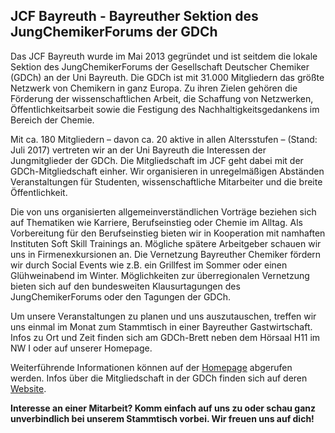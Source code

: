 ## JCF Bayreuth - Bayreuther Sektion des JungChemikerForums der GDCh

Das JCF Bayreuth wurde im Mai 2013 gegründet und ist seitdem die lokale Sektion des JungChemikerForums der Gesellschaft Deutscher Chemiker (GDCh) an der Uni Bayreuth.
Die GDCh ist mit 31.000 Mitgliedern das größte Netzwerk von Chemikern in ganz Europa. Zu ihren Zielen gehören die Förderung der wissenschaftlichen Arbeit,
die Schaffung von Netzwerken, Öffentlichkeitsarbeit sowie die Festigung des Nachhaltigkeitsgedankens im Bereich der Chemie.

Mit ca. 180 Mitgliedern – davon ca. 20 aktive in allen Altersstufen – (Stand: Juli 2017) vertreten wir an der Uni Bayreuth die Interessen der Jungmitglieder der GDCh.
Die Mitgliedschaft im JCF geht dabei mit der GDCh-Mitgliedschaft einher. Wir organisieren in unregelmäßigen Abständen Veranstaltungen für Studenten, wissenschaftliche Mitarbeiter und die breite Öffentlichkeit.

Die von uns organisierten allgemeinverständlichen Vorträge beziehen sich auf Thematiken wie Karriere, Berufseinstieg oder Chemie im Alltag.
Als Vorbereitung für den Berufseinstieg bieten wir in Kooperation mit namhaften Instituten Soft Skill Trainings an. Mögliche spätere Arbeitgeber schauen wir uns in Firmenexkursionen an.
Die Vernetzung Bayreuther Chemiker fördern wir durch Social Events wie z.B. ein Grillfest im Sommer oder einen Glühweinabend im Winter.
Möglichkeiten zur überregionalen Vernetzung bieten sich auf den bundesweiten Klausurtagungen des JungChemikerForums oder den Tagungen der GDCh.

Um unsere Veranstaltungen zu planen und uns auszutauschen, treffen wir uns einmal im Monat zum Stammtisch in einer Bayreuther Gastwirtschaft.
Infos zu Ort und Zeit finden sich am GDCh-Brett neben dem Hörsaal H11 im NW I oder auf unserer Homepage.

Weiterführende Informationen können auf der [Homepage](https://www.jcf.uni-bayreuth.de/de/index.html) abgerufen werden.
Infos über die Mitgliedschaft in der GDCh finden sich auf deren [Website](https://www.gdch.de).

**Interesse an einer Mitarbeit? Komm einfach auf uns zu oder schau ganz unverbindlich bei unserem Stammtisch vorbei. Wir freuen uns auf dich!**